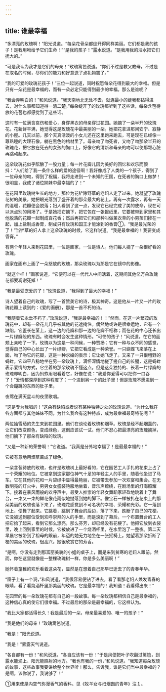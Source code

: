 ```yaml
---
---
---
```

title: 谁最幸福
---




“多漂亮的玫瑰啊！”阳光说道。“每朵花骨朵都绽开得同样美丽。它们都是我的孩子！是我用吻给予它们生命！”“是我的孩子！”露水说道。“是我用我的泪水把它们抚大的。”

“可是我认为我才是它们的母亲！”玫瑰篱笆说道。“你们不过是教父教母，不过是在取名的时候，尽你们的能力和好意送了点礼物罢了。”

“我的可爱的玫瑰花孩子！”三位一起说道，同时祝愿每朵花得到最大的幸福。但是只有一朵花是最幸福的，而有一朵必定只能得到最少的幸福。那么是谁呢？

“我会弄明白的！”和风说道。“我天南地北无处不去，就连最小的缝我都钻得进去，对什么事都知道得一清二楚。”每朵绽开了的玫瑰都听到了这些话，每朵含苞待放的花苞也都感觉到了这些话。

这时有一位满含哀伤和爱心，身穿黑衣的母亲穿过花园。她摘了一朵半开的玫瑰花。花新鲜丰满，她觉得这是玫瑰花中最美丽的一朵。她把花拿进那间安宁、寂静的小屋。几天以前，那个天真活泼的小女儿还在这里跑来跑去，可是现在已经像一尊熟睡的大理石像，躺在黑色的棺材里了。母亲吻了吻死者，又吻了吻那朵半开的玫瑰花，把它放在死去的女孩的胸口上，好像它的清新和母亲的吻可以使那颗心脏再跳动起来。

这朵玫瑰花似乎酝酿了一股力量；每一片花瓣儿因为美好的回忆和欢乐而颤抖：“人们给了我一条什么样的爱的途径啊！我好像成了人类的一个孩子，得到了一位母亲的吻，得到了祝福，我将走进到一个未知的王国，在死者的胸口上做梦！很明显，我成了诸位姊妹中最幸福的了！”

在花园里玫瑰树生长的地方，那位为花铲除野草的老妇人走了过来。她凝望了玫瑰花树的美景，她把眼光落到了盛开着的那朵最大的花上。再有一次露水，再有一天的温暖，花瓣便会脱落；妇人看到了这一点，发现它已经完成了美的使命，现在可以派点别的用场了。于是她把它摘下，把它包在一张报纸里，它要被带到家里和其他脱落的花瓣一起制成百花香；然后再把它们和那种叫做薰衣草的小男孩们掺在一起，加上盐制成香膏，制成只有玫瑰和国王才能涂到的香膏①。“我是最光荣的了！”当铲草的妇人拿上这朵玫瑰的时候，它这样说道。“我是最幸福的！我要变成香膏。”

有两个年轻人来到花园里，一位是画家，一位是诗人。他们每人摘了一朵很好看的玫瑰。

画家在画布上画了一朵怒放的玫瑰，那朵玫瑰以为那是它在镜中的影像。

“就这个样！”画家说道，“它便可以在一代代人中间活着，这期间其他亿万朵玫瑰花都要凋谢死掉！”

“我是最受宠爱的了！”玫瑰说道，“我得到了最大的幸福！”

诗人望着自己的玫瑰，写了一首赞美它的诗，极其神奇。这是他从一片又一片的玫瑰花瓣上读到的：《爱的画册》，那是一首不朽的诗。

“我随着它永垂不朽了，”玫瑰说道，“我是最幸福的！！”然而，在这一片繁茂的玫瑰花中，却有一朵花儿几乎被其他的花遮掩住。偶然地或许是很幸运地，它有一个缺陷，它歪长在茎上，这一边的花瓣和那一边的花瓣不相称；而在花的中心还长出一片绿瓣般的东西。玫瑰有时会发生这种情形。“可怜的孩子！”风说道，在它的面颊上亲吻了一下。玫瑰以为这是一种问候，一种赞扬；它有一种与众不同的感觉，觉得自己的中心长出了一片绿瓣，它把它看成是一种荣誉。一只蝴蝶飞来落在上面，吻了吻它的花瓣，这是一种求婚的表示；它让她飞走了。又来了一只很粗野的蚂蚱，它四平八稳地坐在另一朵玫瑰上，满怀深情地搓了搓自己的长腿，这是蚂蚱表示爱情的方式，它坐着的那朵玫瑰不懂这点。但是这朵独特的、长着一片绿瓣的玫瑰却明白，因为蚂蚱用眼看着它，好像在说：“我爱你爱得可以把你一口吞了！”爱情都深厚到这种程度了：一个进到另一个的肚子里！但是玫瑰不愿进到一个会蹦跳的东西的肚子里。

夜莺在满天星斗的夜里歌唱。

“这是专为我唱的！”这朵有缺陷或者说有某种独特之处的玫瑰说道。“为什么我在各方面都与其他姊妹不同，为什么我会有这种特点，成为最幸福最奇特花呢？”

两位抽雪茄的先生来到花园里。他们在谈论着玫瑰和烟草。玫瑰是经不起烟薰的，让它们改变颜色，变成绿色，这倒应该试一试。他们不忍心把最漂亮的玫瑰摘掉，他们摘下了那朵有缺陷的玫瑰。

“又是一种新的荣誉啊！”它说道。“我真是分外地幸福了！是最最幸福的！”

它被有意地用烟草薰成了绿色。

一朵含苞待放的玫瑰，也许是玫瑰树上最好看的，它在园艺工人手扎的花束上占了一个荣耀的地位。它被拿到这家那位神气十足的年轻主人的手里，随着他坐进了马车。它在其他的花和一片碧绿中显得最艳丽，它被带去参加一次欢宴和集会。在无数明亮的灯火中，男男女女盛装艳服地坐着，音乐声缭绕，在剧场里的灯海照耀下。接着在暴风雨般的欢呼声中，最受人推崇的年轻女舞蹈家轻盈地跳着上了舞台，一束又一束的鲜花像花雨似地抛落到她的脚下。像宝石一样被扎在花束上的那朵美丽的玫瑰也落下来了，玫瑰花感觉到不可名状的幸福、荣耀和光彩。它一落到地上，便舞了起来。它跳着，跳到了舞台的后边，落了下来，跌断了自己的花梗。它没被送到那位受到欢呼崇拜的人的手里，而是滚到了幕后。一个布置舞台的工人把它拾了起来，看到它那么漂亮，那么芬芳，却已经没有花梗了。他把它放到衣袋里，晚上回到家里的时候，它被放进了一个烧酒杯里，在水里泡了一整夜。第二天早晨它被带到了祖母的跟前，年迈的她无力地坐在一张摇椅上。她望着那朵折断了梗的美丽的玫瑰，很高兴，她很欣赏它的芳香。

“是啊，你没有走到那富丽美貌的小姐的桌子上，而是来到贫寒的老妇人跟前。然而，你在这里就像是一整棵玫瑰树一样，你是多么美丽啊！”

她怀着童稚的欢乐看着这朵花，显然是在想着自己那早已逝去了的青春年华。

“窗子上有一个洞，”和风说道，“我很容易便钻了进去，看了看那老妇人焕发青春的眼睛，看了看烧酒杯里那美丽的玫瑰。它是最幸福的！我知道！我看得出来！”

花园里的每一朵玫瑰花都有自己的一段故事。每一朵玫瑰都相信自己是最幸福的，这种信心真的使它们很幸福。不过最后的那朵是最幸福的，它这样认为。

“我比大家都活得长久！我是最后的一朵，母亲最喜爱的、唯一的孩子！”

“我是他们的母亲！”玫瑰篱笆说道。

“我是！”阳光说道。

“我是！”雾露天气说道。

“各自都有一份！”和风说道。“各自应该有一份！”于是风便把叶子吹翻过篱笆，到露水能滴上、阳光能照射的地方。“我也有我的一份，”和风说道。“我知道每朵玫瑰的故事，这些故事我要讲给整个世界听！那么，告诉我，谁是它们当中最幸福的？是啊，该你说了，我说够了！”

①用来使屋内空气弥漫香气的香料。见《牧羊女与扫烟囱的青年》注１。